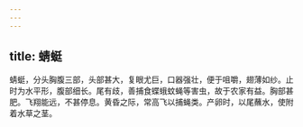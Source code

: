 ```yaml
---
---
---
```

title: 蜻蜓
---



蜻蜓，分头胸腹三部，头部甚大，复眼尤巨，口器强壮，便于咀嚼，翅薄如纱。止时为水平形，腹部细长。尾有歧，善捕食蝶蛾蚊蝇等害虫，故于农家有益。胸部甚肥。飞翔能远，不甚停息。黄昏之际，常高飞以捕蝇类。产卵时，以尾蘸水，使附着水草之茎。